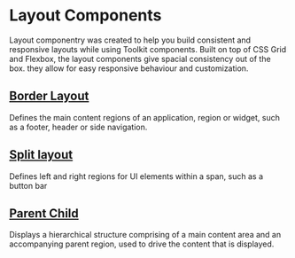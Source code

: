 
<Meta title="Layout/Docs/Lab docs" />

# Layout Components

Layout componentry was created to help you build consistent and responsive layouts while using Toolkit components.
Built on top of CSS Grid and Flexbox, the layout components give spacial consistency out of the box.
they allow for easy responsive behaviour and customization.

## [Border Layout](/docs/layout-docs-lab-borderlayout--page)

Defines the main content regions of an application, region or widget, such as a footer, header or side navigation.

<Canvas>
  <Story id="layout-lab-borderlayout--toolkit-border-layout" />
</Canvas>

## [Split layout](/docs/layout-docs-lab-splitlayout--page)

Defines left and right regions for UI elements within a span, such as a button bar

<Canvas>
  <Story id="layout-lab-splitlayout--default-split-layout" />
</Canvas>

## [Parent Child](/docs/layout-docs-lab-parentchildlayout--page)

Displays a hierarchical structure comprising of a main content area and an accompanying parent region, used to drive the content that is displayed.

<Canvas>
  <Story id="layout-lab-parentchildlayout--default-parent-child-layout" />
</Canvas>
